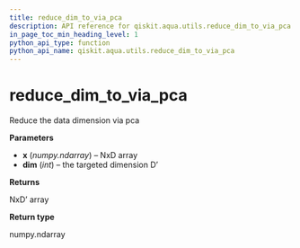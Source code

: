 ```yaml
---
title: reduce_dim_to_via_pca
description: API reference for qiskit.aqua.utils.reduce_dim_to_via_pca
in_page_toc_min_heading_level: 1
python_api_type: function
python_api_name: qiskit.aqua.utils.reduce_dim_to_via_pca
---
```


# reduce\_dim\_to\_via\_pca

<Function id="qiskit.aqua.utils.reduce_dim_to_via_pca" isDedicatedPage={true} github="https://github.com/qiskit-community/qiskit-aqua/tree/stable/0.7/qiskit/aqua/utils/dataset_helper.py" signature="reduce_dim_to_via_pca(x, dim)">
  Reduce the data dimension via pca

  **Parameters**

  *   **x** (*numpy.ndarray*) – NxD array
  *   **dim** (*int*) – the targeted dimension D’

  **Returns**

  NxD’ array

  **Return type**

  numpy.ndarray
</Function>

